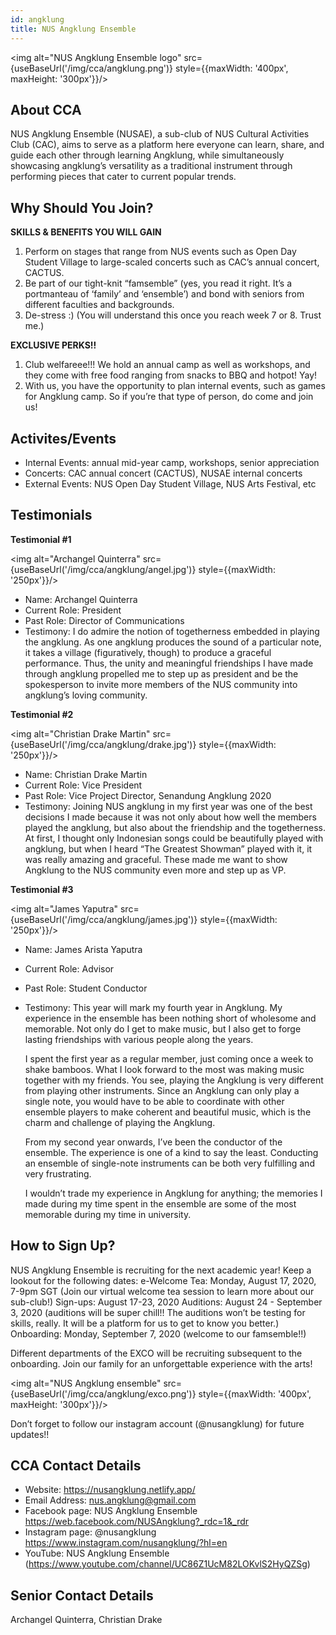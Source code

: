 ```yaml
---
id: angklung
title: NUS Angklung Ensemble
---
```



<img alt="NUS Angklung Ensemble logo" src={useBaseUrl('/img/cca/angklung.png')} style={{maxWidth: '400px', maxHeight: '300px'}}/>

## About CCA
NUS Angklung Ensemble (NUSAE), a sub-club of NUS Cultural Activities Club (CAC), aims to serve as a platform here everyone can learn, share, and guide each other through learning Angklung, while simultaneously showcasing angklung’s versatility as a traditional instrument through performing pieces that cater to current popular trends.


## Why Should You Join?
**SKILLS & BENEFITS YOU WILL GAIN**
1. Perform on stages that range from NUS events such as Open Day Student Village to large-scaled concerts such as CAC’s annual concert, CACTUS.
2. Be part of our tight-knit “famsemble” (yes, you read it right. It’s a portmanteau of ‘family’ and ‘ensemble’) and bond with seniors from different faculties and backgrounds.
3. De-stress :) (You will understand this once you reach week 7 or 8. Trust me.)

**EXCLUSIVE PERKS!!**
1. Club welfareee!!! We hold an annual camp as well as workshops, and they come with free food ranging from snacks to BBQ and hotpot! Yay!
2. With us, you have the opportunity to plan internal events, such as games for Angklung camp. So if you’re that type of person, do come and join us!


## Activites/Events
- Internal Events: annual mid-year camp, workshops, senior appreciation
- Concerts: CAC annual concert (CACTUS), NUSAE internal concerts
- External Events: NUS Open Day Student Village, NUS Arts Festival, etc


## Testimonials
**Testimonial #1**

<img alt="Archangel Quinterra" src={useBaseUrl('/img/cca/angklung/angel.jpg')} style={{maxWidth: '250px'}}/>

- Name: Archangel Quinterra
- Current Role: President
- Past Role: Director of Communications
- Testimony: I do admire the notion of togetherness embedded in playing the angklung. As one angklung produces the sound of a particular note, it takes a village (figuratively, though) to produce a graceful performance. Thus, the unity and meaningful friendships I have made through angklung propelled me to step up as president and be the spokesperson to invite more members of the NUS community into angklung’s loving community. 

**Testimonial #2**

<img alt="Christian Drake Martin" src={useBaseUrl('/img/cca/angklung/drake.jpg')} style={{maxWidth: '250px'}}/>

- Name: Christian Drake Martin
- Current Role: Vice President
- Past Role: Vice Project Director, Senandung Angklung 2020
- Testimony: Joining NUS angklung in my first year was one of the best decisions I made because it was not only about how well the members played the angklung, but also about the friendship and the togetherness. At first, I thought only Indonesian songs could be beautifully played with angklung, but when I heard “The Greatest Showman” played with it, it was really amazing and graceful. These made me want to show Angklung to the NUS community even more and step up as VP. 

**Testimonial #3**

<img alt="James Yaputra" src={useBaseUrl('/img/cca/angklung/james.jpg')} style={{maxWidth: '250px'}}/>

- Name: James Arista Yaputra
- Current Role: Advisor
- Past Role: Student Conductor
- Testimony: 
  This year will mark my fourth year in Angklung. My experience in the ensemble has been nothing short of wholesome and memorable. Not only do I get to make music, but I also get to forge lasting friendships with various people along the years.

  I spent the first year as a regular member, just coming once a week to shake bamboos. What I look forward to the most was making music together with my friends. You see, playing the Angklung is very different from playing other instruments. Since an Angklung can only play a single note, you would have to be able to coordinate with other ensemble players to make coherent and beautiful music, which is the charm and challenge of playing the Angklung.

  From my second year onwards, I’ve been the conductor of the ensemble. The experience is one of a kind to say the least. Conducting an ensemble of single-note instruments can be both very fulfilling and very frustrating.

  I wouldn’t trade my experience in Angklung for anything; the memories I made during my time spent in the ensemble are some of the most memorable during my time in university.


## How to Sign Up?
NUS Angklung Ensemble is recruiting for the next academic year! Keep a lookout for the following dates:
e-Welcome Tea: Monday, August 17, 2020, 7-9pm SGT (Join our virtual welcome tea session to learn more about our sub-club!) 
Sign-ups: August 17-23, 2020
Auditions: August 24 - September 3, 2020 (auditions will be super chill!! The auditions won’t be testing for skills, really. It will be a platform for us to get to know you better.)
Onboarding: Monday, September 7, 2020 (welcome to our famsemble!!)

Different departments of the EXCO will be recruiting subsequent to the onboarding. Join our family for an unforgettable experience with the arts!

<img alt="NUS Angklung ensemble" src={useBaseUrl('/img/cca/angklung/exco.png')} style={{maxWidth: '400px', maxHeight: '300px'}}/>

Don’t forget to follow our instagram account (@nusangklung) for future updates!!


## CCA Contact Details
- Website: https://nusangklung.netlify.app/
- Email Address: nus.angklung@gmail.com
- Facebook page: NUS Angklung Ensemble 
https://web.facebook.com/NUSAngklung?_rdc=1&_rdr
- Instagram page: @nusangklung
https://www.instagram.com/nusangklung/?hl=en
- YouTube: NUS Angklung Ensemble (https://www.youtube.com/channel/UC86Z1UcM82LOKvlS2HyQZSg)


## Senior Contact Details
Archangel Quinterra, Christian Drake 
